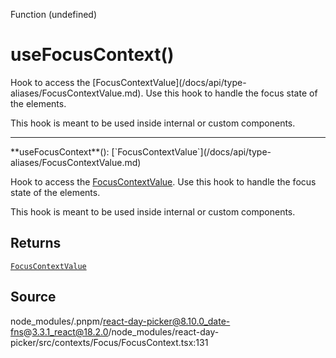<SectionTitle>Function (undefined)</SectionTitle>

# useFocusContext()

<Description>
Hook to access the [FocusContextValue](/docs/api/type-aliases/FocusContextValue.md). Use this hook to handle the
focus state of the elements.

This hook is meant to be used inside internal or custom components.

</Description>

---

<a id="undefined" name="undefined"></a>

<SignatureMemberIdentifier>
  **useFocusContext**():
  [`FocusContextValue`](/docs/api/type-aliases/FocusContextValue.md)
</SignatureMemberIdentifier>

Hook to access the [FocusContextValue](/docs/api/type-aliases/FocusContextValue.md). Use this hook to handle the
focus state of the elements.

This hook is meant to be used inside internal or custom components.

## Returns

[`FocusContextValue`](/docs/api/type-aliases/FocusContextValue.md)

## Source

node_modules/.pnpm/react-day-picker@8.10.0_date-fns@3.3.1_react@18.2.0/node_modules/react-day-picker/src/contexts/Focus/FocusContext.tsx:131
